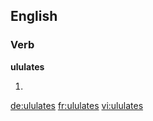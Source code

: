 
==English==

===Verb===
'''ululates'''

# {{third-person singular of|ululate}}

[[de:ululates]]
[[fr:ululates]]
[[vi:ululates]]